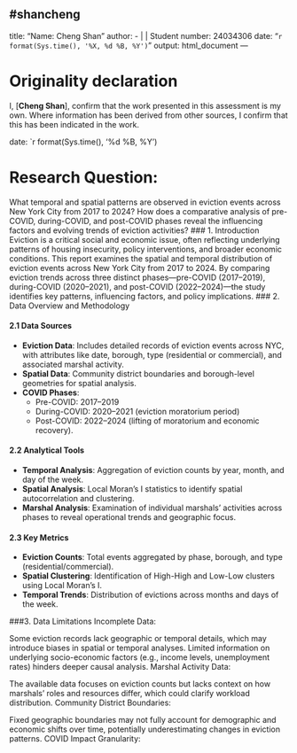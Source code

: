 #shancheng
---
title: "Name: Cheng Shan"
author: 
  - |
      | Student number: 24034306
date: "`r format(Sys.time(), '%X, %d %B, %Y')`"
output: html_document
---


# Originality declaration

I, [**Cheng Shan**], confirm that the work presented in this assessment is my own. Where information has been derived from other sources, I confirm that this has been indicated in the work.

date: `r format(Sys.time(), '%d %B, %Y')


# Research Question:
What temporal and spatial patterns are observed in eviction events across New York City from 2017 to 2024? How does a comparative analysis of pre-COVID, during-COVID, and post-COVID phases reveal the influencing factors and evolving trends of eviction activities?
### 1. Introduction
Eviction is a critical social and economic issue, often reflecting underlying patterns of housing insecurity, policy interventions, and broader economic conditions. This report examines the spatial and temporal distribution of eviction events across New York City from 2017 to 2024. By comparing eviction trends across three distinct phases—pre-COVID (2017–2019), during-COVID (2020–2021), and post-COVID (2022–2024)—the study identifies key patterns, influencing factors, and policy implications.
### 2. Data Overview and Methodology

#### 2.1 Data Sources

-   **Eviction Data**: Includes detailed records of eviction events across NYC, with attributes like date, borough, type (residential or commercial), and associated marshal activity.
-   **Spatial Data**: Community district boundaries and borough-level geometries for spatial analysis.
-   **COVID Phases**:
    -   Pre-COVID: 2017–2019
    -   During-COVID: 2020–2021 (eviction moratorium period)
    -   Post-COVID: 2022–2024 (lifting of moratorium and economic recovery).

#### 2.2 Analytical Tools

-   **Temporal Analysis**: Aggregation of eviction counts by year, month, and day of the week.
-   **Spatial Analysis**: Local Moran's I statistics to identify spatial autocorrelation and clustering.
-   **Marshal Analysis**: Examination of individual marshals' activities across phases to reveal operational trends and geographic focus.

#### 2.3 Key Metrics

-   **Eviction Counts**: Total events aggregated by phase, borough, and type (residential/commercial).
-   **Spatial Clustering**: Identification of High-High and Low-Low clusters using Local Moran's I.
-   **Temporal Trends**: Distribution of evictions across months and days of the week.

###3. Data Limitations Incomplete Data:

Some eviction records lack geographic or temporal details, which may introduce biases in spatial or temporal analyses. Limited information on underlying socio-economic factors (e.g., income levels, unemployment rates) hinders deeper causal analysis. Marshal Activity Data:

The available data focuses on eviction counts but lacks context on how marshals' roles and resources differ, which could clarify workload distribution. Community District Boundaries:

Fixed geographic boundaries may not fully account for demographic and economic shifts over time, potentially underestimating changes in eviction patterns. COVID Impact Granularity:
